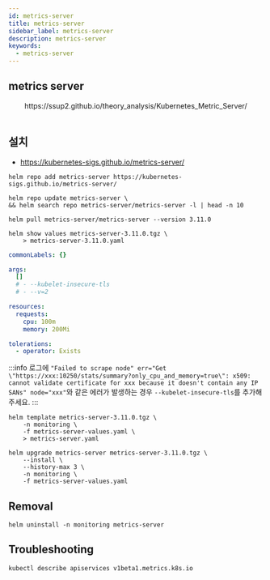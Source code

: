 ```yaml
---
id: metrics-server
title: metrics-server
sidebar_label: metrics-server
description: metrics-server
keywords:
  - metrics-server
---
```



## metrics server

<center>
	<Image img={require("@site/static/img/mlops/mlops/monitoring/metrics-server.png")} width={750} />
</center>
<center>https://ssup2.github.io/theory_analysis/Kubernetes_Metric_Server/</center>
<br />

## 설치

- https://kubernetes-sigs.github.io/metrics-server/

```shell
helm repo add metrics-server https://kubernetes-sigs.github.io/metrics-server/
```

```shell
helm repo update metrics-server \
&& helm search repo metrics-server/metrics-server -l | head -n 10
```

```shell
helm pull metrics-server/metrics-server --version 3.11.0
```

```shell
helm show values metrics-server-3.11.0.tgz \
    > metrics-server-3.11.0.yaml
```

```yaml title="metrics-server-values.yaml"
commonLabels: {}

args:
  []
  # - --kubelet-insecure-tls
  # - --v=2

resources:
  requests:
    cpu: 100m
    memory: 200Mi

tolerations:
  - operator: Exists
```

:::info
로그에 `"Failed to scrape node" err="Get \"https://xxx:10250/stats/summary?only_cpu_and_memory=true\": x509: cannot validate certificate for xxx because it doesn't contain any IP SANs" node="xxx"`와 같은 에러가 발생하는 경우 `--kubelet-insecure-tls`를 추가해주세요.
:::

```shell
helm template metrics-server-3.11.0.tgz \
    -n monitoring \
    -f metrics-server-values.yaml \
    > metrics-server.yaml
```

```shell
helm upgrade metrics-server metrics-server-3.11.0.tgz \
    --install \
    --history-max 3 \
    -n monitoring \
    -f metrics-server-values.yaml
```

## Removal

```shell
helm uninstall -n monitoring metrics-server
```

## Troubleshooting

```shell
kubectl describe apiservices v1beta1.metrics.k8s.io
```
